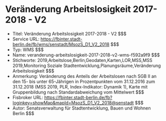 # Veränderung Arbeitslosigkeit 2017-2018 - V2
- Titel: Veränderung Arbeitslosigkeit 2017-2018 - V2 $$$
- Service URL: https://fbinter.stadt-berlin.de/fb/wms/senstadt/MsozS_D1_V2_2018 $$$
- Typ: WMS $$$
- Name: veranderung-arbeitslosigkeit-2017-2018-v2-wms-f592a9f9 $$$
- Stichworte: 2019,Arbeitslose,Berlin,Geodaten,Karten,LOR,MSS,MSS 2019,Monitoring Soziale Stadtentwicklung,Planungsräume,Veränderung Arbeitslosigkeit $$$
- Anmerkung: Veränderung des Anteils der Arbeitslosen nach SGB II an den 15- bis unter 65-Jährigen in Prozentpunkten vom 31.12.2016 zum 31.12.2018 (MSS 2019, PLR, Index-Indikator: Dynamik 1), Karte mit Gruppenbildung nach Standardabweichung vom Mittelwert $$$
- Fisbroker URL: https://fbinter.stadt-berlin.de/fb?loginkey=showMap&mapId=MsozS_D1_V2_2018@senstadt $$$
- Autor: Senatsverwaltung für Stadtentwicklung, Bauen und Wohnen Berlin $$$
